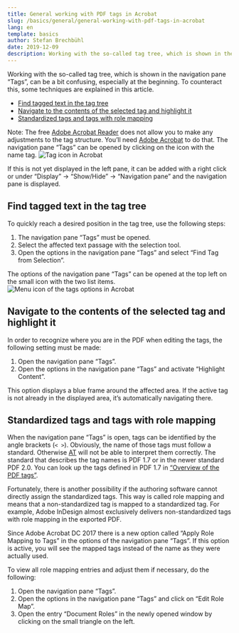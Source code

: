 ```yaml
---
title: General working with PDF tags in Acrobat
slug: /basics/general/general-working-with-pdf-tags-in-acrobat
lang: en
template: basics
author: Stefan Brechbühl
date: 2019-12-09
description: Working with the so-called tag tree, which is shown in the navigation pane “Tags”, can be a bit confusing, especially at the beginning. To counteract this, some techniques are explained in this article.
---
```


Working with the so-called tag tree, which is shown in the navigation pane “Tags”, can be a bit confusing, especially at the beginning. To counteract this, some techniques are explained in this article.

- [Find tagged text in the tag tree](#find-tagged-text-in-the-tag-tree)
- [Navigate to the contents of the selected tag and highlight it](#navigate-to-the-contents-of-the-selected-tag-and-highlight-it)
- [Standardized tags and tags with role mapping](#standardized-tags-and-tags-with-role-mapping)

<NoteMessage>
Note: The free <a href="https://get.adobe.com/reader/">Adobe Acrobat Reader</a> does not allow you to make any adjustments to the tag structure. You’ll need <a href="https://acrobat.adobe.com/uk/en/acrobat.html">Adobe Acrobat</a> to do that.
</NoteMessage>

<NoteMessage>
The navigation pane “Tags” can be opened by clicking on the icon with the name tag.

<img src="/images/tag-icon.png" alt="Tag icon in Acrobat" />

If this is not yet displayed in the left pane, it can be added with a right click or under “Display” → “Show/Hide” → “Navigation pane” and the navigation pane is displayed.
</NoteMessage>

## Find tagged text in the tag tree

To quickly reach a desired position in the tag tree, use the following steps:

1. The navigation pane “Tags” must be opened.
2. Select the affected text passage with the selection tool.
3. Open the options in the navigation pane “Tags” and select “Find Tag from Selection”.

<NoteMessage>
The options of the navigation pane “Tags” can be opened at the top left on the small icon with the two list items.

<img src="/images/tags-options-icon.png" alt="Menu icon of the tags options in Acrobat" />
</NoteMessage>

## Navigate to the contents of the selected tag and highlight it

In order to recognize where you are in the PDF when editing the tags, the following setting must be made:

1. Open the navigation pane “Tags”.
2. Open the options in the navigation pane “Tags” and activate “Highlight Content”.

This option displays a blue frame around the affected area. If the active tag is not already in the displayed area, it’s automatically navigating there.

## Standardized tags and tags with role mapping

When the navigation pane “Tags” is open, tags can be identified by the angle brackets (`< >`). Obviously, the name of those tags must follow a standard. Otherwise [AT](/glossary/#at) will not be able to interpret them correctly. The standard that describes the tag names is PDF 1.7 or in the newer standard PDF 2.0. You can look up the tags defined in PDF 1.7 in [“Overview of the PDF tags”](/basics/general/overview-of-the-pdf-tags/).

Fortunately, there is another possibility if the authoring software cannot directly assign the standardized tags. This way is called role mapping and means that a non-standardized tag is mapped to a standardized tag. For example, Adobe InDesign almost exclusively delivers non-standardized tags with role mapping in the exported PDF.

<NoteMessage>
Since Adobe Acrobat DC 2017 there is a new option called “Apply Role Mapping to Tags” in the options of the navigation pane “Tags”. If this option is active, you will see the mapped tags instead of the name as they were actually used.
</NoteMessage>

To view all role mapping entries and adjust them if necessary, do the following:

1. Open the navigation pane “Tags”.
2. Open the options in the navigation pane “Tags” and click on “Edit Role Map”.
3. Open the entry “Document Roles” in the newly opened window by clicking on the small triangle on the left.